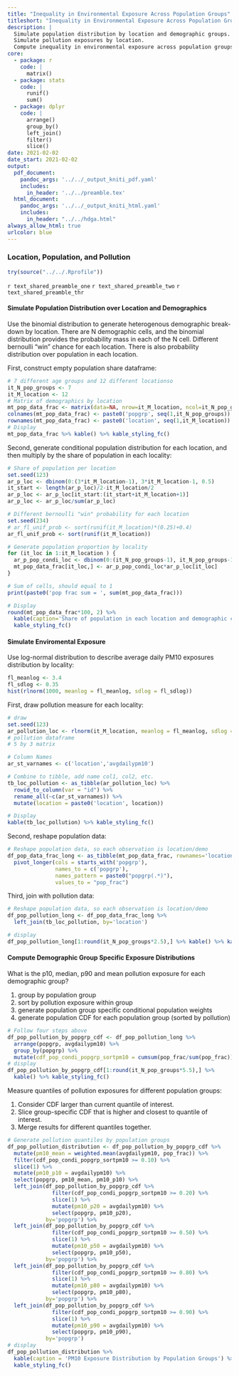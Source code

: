 ```yaml
---
title: "Inequality in Environmental Exposure Across Population Groups"
titleshort: "Inequality in Environmental Exposure Across Population Groups"
description: |
  Simulate population distribution by location and demographic groups.
  Simulate pollution exposures by location. 
  Compute inequality in environmental exposure across population groups, given location-specific environmental data and location-specific population information. 
core:
  - package: r
    code: |
      matrix()
  - package: stats
    code: |
      runif()
      sum()
  - package: dplyr
    code: |
      arrange()
      group_by()
      left_join()
      filter()
      slice()
date: 2021-02-02
date_start: 2021-02-02
output:
  pdf_document:
    pandoc_args: '../../_output_kniti_pdf.yaml'
    includes:
      in_header: '../../preamble.tex'
  html_document:
    pandoc_args: '../../_output_kniti_html.yaml'
    includes:
      in_header: "../../hdga.html"
always_allow_html: true
urlcolor: blue
---
```


### Location, Population, and Pollution

```r
try(source("../../.Rprofile"))
```

`r text_shared_preamble_one`
`r text_shared_preamble_two`
`r text_shared_preamble_thr`

#### Simulate Population Distribution over Location and Demographics

Use the binomial distribution to generate heterogenous demographic break-down by location. There are N demographic cells, and the binomial distribution provides the probability mass in each of the N cell. Different bernoulli "win" chance for each location. There is also probability distribution over population in each location.  

First, construct empty population share dataframe:

```r
# 7 different age groups and 12 different locationso
it_N_pop_groups <- 7
it_M_location <- 12
# Matrix of demographics by location
mt_pop_data_frac <- matrix(data=NA, nrow=it_M_location, ncol=it_N_pop_groups)  
colnames(mt_pop_data_frac) <- paste0('popgrp', seq(1,it_N_pop_groups))
rownames(mt_pop_data_frac) <- paste0('location', seq(1,it_M_location))
# Display
mt_pop_data_frac %>% kable() %>% kable_styling_fc()
```

Second, generate conditional population distribution for each location, and then multiply by the share of population in each locality:

```r
# Share of population per location
set.seed(123)
ar_p_loc <- dbinom(0:(3*it_M_location-1), 3*it_M_location-1, 0.5)
it_start <- length(ar_p_loc)/2-it_M_location/2
ar_p_loc <- ar_p_loc[it_start:(it_start+it_M_location+1)]
ar_p_loc <- ar_p_loc/sum(ar_p_loc)

# Different bernoulli "win" probability for each location
set.seed(234)
# ar_fl_unif_prob <- sort(runif(it_M_location)*(0.25)+0.4)
ar_fl_unif_prob <- sort(runif(it_M_location))

# Generate population proportion by locality
for (it_loc in 1:it_M_location ) {
  ar_p_pop_condi_loc <- dbinom(0:(it_N_pop_groups-1), it_N_pop_groups-1, ar_fl_unif_prob[it_loc])
  mt_pop_data_frac[it_loc,] <- ar_p_pop_condi_loc*ar_p_loc[it_loc]
}

# Sum of cells, should equal to 1
print(paste0('pop frac sum = ', sum(mt_pop_data_frac)))

# Display
round(mt_pop_data_frac*100, 2) %>% 
  kable(caption='Share of population in each location and demographic cell') %>% 
  kable_styling_fc()
```

#### Simulate Enviromental Exposure

Use log-normal distribution to describe average daily PM10 exposures distribution by locality:

```r
fl_meanlog <- 3.4
fl_sdlog <- 0.35
hist(rlnorm(1000, meanlog = fl_meanlog, sdlog = fl_sdlog))
```

First, draw pollution measure for each locality:

```r
# draw
set.seed(123)
ar_pollution_loc <- rlnorm(it_M_location, meanlog = fl_meanlog, sdlog = fl_sdlog)
# pollution dataframe
# 5 by 3 matrix

# Column Names
ar_st_varnames <- c('location','avgdailypm10')

# Combine to tibble, add name col1, col2, etc.
tb_loc_pollution <- as_tibble(ar_pollution_loc) %>%
  rowid_to_column(var = "id") %>%
  rename_all(~c(ar_st_varnames)) %>%
  mutate(location = paste0('location', location))

# Display
kable(tb_loc_pollution) %>% kable_styling_fc()
```

Second, reshape population data:

```r
# Reshape population data, so each observation is location/demo
df_pop_data_frac_long <- as_tibble(mt_pop_data_frac, rownames='location') %>%
  pivot_longer(cols = starts_with('popgrp'),
               names_to = c('popgrp'),
               names_pattern = paste0("popgrp(.*)"),
               values_to = "pop_frac")
```

Third, join with pollution data:

```r
# Reshape population data, so each observation is location/demo
df_pop_pollution_long <- df_pop_data_frac_long %>%
  left_join(tb_loc_pollution, by='location')

# display
df_pop_pollution_long[1:round(it_N_pop_groups*2.5),] %>% kable() %>% kable_styling_fc()
```

#### Compute Demographic Group Specific Exposure Distributions

What is the p10, median, p90 and mean pollution exposure for each demographic group?

1. group by population group
2. sort by pollution exposure within group
3. generate population group specific conditional population weights
4. generate population CDF for each population group (sorted by pollution)

```r
# Follow four steps above
df_pop_pollution_by_popgrp_cdf <- df_pop_pollution_long %>%
  arrange(popgrp, avgdailypm10) %>%
  group_by(popgrp) %>%
  mutate(cdf_pop_condi_popgrp_sortpm10 = cumsum(pop_frac/sum(pop_frac)))
# display
df_pop_pollution_by_popgrp_cdf[1:round(it_N_pop_groups*5.5),] %>% 
  kable() %>% kable_styling_fc()
```


Measure quantiles of pollution exposures for different population groups:

1. Consider CDF larger than current quantile of interest.
2. Slice group-specific CDF that is higher and closest to quantile of interest.
3. Merge results for different quantiles together.

```r
# Generate pollution quantiles by population groups
df_pop_pollution_distribution <- df_pop_pollution_by_popgrp_cdf %>% 
  mutate(pm10_mean = weighted.mean(avgdailypm10, pop_frac)) %>%
  filter(cdf_pop_condi_popgrp_sortpm10 >= 0.10) %>%
  slice(1) %>%
  mutate(pm10_p10 = avgdailypm10) %>%
  select(popgrp, pm10_mean, pm10_p10) %>%
  left_join(df_pop_pollution_by_popgrp_cdf %>% 
              filter(cdf_pop_condi_popgrp_sortpm10 >= 0.20) %>%
              slice(1) %>%
              mutate(pm10_p20 = avgdailypm10) %>%
              select(popgrp, pm10_p20), 
            by='popgrp') %>%
  left_join(df_pop_pollution_by_popgrp_cdf %>% 
              filter(cdf_pop_condi_popgrp_sortpm10 >= 0.50) %>%
              slice(1) %>%
              mutate(pm10_p50 = avgdailypm10) %>%
              select(popgrp, pm10_p50), 
            by='popgrp') %>%
  left_join(df_pop_pollution_by_popgrp_cdf %>% 
              filter(cdf_pop_condi_popgrp_sortpm10 >= 0.80) %>%
              slice(1) %>%
              mutate(pm10_p80 = avgdailypm10) %>%
              select(popgrp, pm10_p80), 
            by='popgrp') %>%
  left_join(df_pop_pollution_by_popgrp_cdf %>% 
              filter(cdf_pop_condi_popgrp_sortpm10 >= 0.90) %>%
              slice(1) %>%
              mutate(pm10_p90 = avgdailypm10) %>%
              select(popgrp, pm10_p90), 
            by='popgrp')
# display
df_pop_pollution_distribution %>% 
  kable(caption = 'PM10 Exposure Distribution by Population Groups') %>% 
  kable_styling_fc()
```

